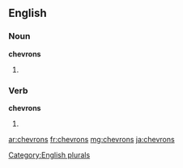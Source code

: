 ==English==

===Noun===
'''chevrons'''

# {{plural of |[[chevron]]}}

===Verb===
'''chevrons'''

# {{third-person singular of|[[chevron]]}}

[[Category:English plurals]]

[[ar:chevrons]]
[[fr:chevrons]]
[[mg:chevrons]]
[[ja:chevrons]]